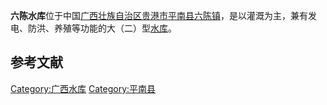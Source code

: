 {{Infobox Reservoir | 
|name                     = 六陈水库
|nickname                 = 
|image                    = 
|image_caption            = 
|map                      = 
|map_caption              = 
|pushpin_map              = China Guangxi
|pushpin_map_caption      = 六陈水库在中国的位置
|code                     = BHA45000212
|class                    = 大（二）型[[水库|水库]]
|location_of_reservoir    = [[广西壮族自治区|广西壮族自治区]][[贵港市|贵港市]][[平南县|平南县]][[六陈镇|六陈镇]]
|location_of_dam          = 
|inflow                   = 
|outflow                  = 
|catchment_area           = 
|reservoir_area           = 
|mean_depth               = 
|maximum_depth            = 
|flood_level              = 
|normal_water_level       = 
|dead_water_level         = 
|water_quality            = 
|island                   = 
|maximum_storage_capacity = 3.327亿
|normal_storage_capacity  = 
|dead_storage_capacity    = 
|type_of_dam              = 
|elevation_of_dam         = 
|height_of_dam            = 
|length_of_dam            = 
|width_of_dam             = 
|installed_capacity       = 
|irrigated_area           = 
|start                    = 
|complete                 = 1959年12月
|cost                     = 
|emigrate                 = 
|latd = 23
|latm = 11
|lats = 50
|latNS = N
|longd = 110
|longm = 20
|longs = 33
|longEW = E
|website = 
|footnotes = <ref>[http://www.tsdh.net/水利文献汇编/PDF文档/中国水库名称代码.pdf 中国水库名称代码]{{dead link|date=2017年11月 |bot=InternetArchiveBot |fix-attempted=yes }}</ref><ref>[http://www.hw01.com/316/597/20080710111733.htm 平南县六陈镇名片-广西壮族自治区贵港市]{{dead link|date=2017年11月 |bot=InternetArchiveBot |fix-attempted=yes }}</ref>
}}
<mapframe latitude="23.1965" longitude="110.2962" zoom="12" width="280" height="300" align="right" />
'''六陈水库'''位于中国[[广西壮族自治区|广西壮族自治区]][[贵港市|贵港市]][[平南县|平南县]][[六陈镇|六陈镇]]，是以灌溉为主，兼有发电、防洪、养殖等功能的大（二）型[[水库|水库]]。

==参考文献==
{{reflist}}
{{DEFAULTSORT:L六}}
[[Category:广西水库|Category:广西水库]]
[[Category:平南县|Category:平南县]]